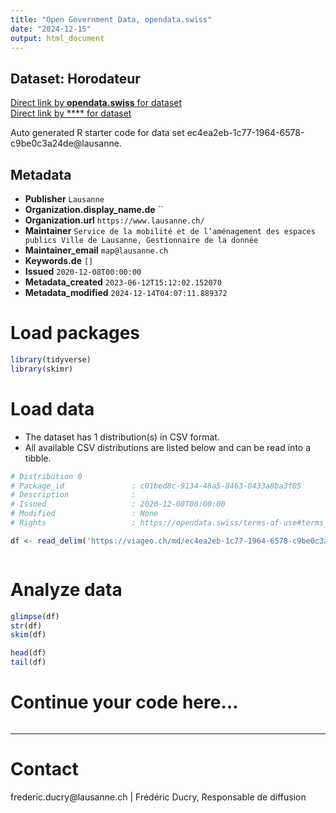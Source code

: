 ```yaml
---
title: "Open Government Data, opendata.swiss"
date: "2024-12-15"
output: html_document
---
```


## Dataset: Horodateur



[Direct link by **opendata.swiss** for dataset](https://opendata.swiss/de/dataset/horodateur)<br>
[Direct link by **** for dataset](https://viageo.ch/md/ec4ea2eb-1c77-1964-6578-c9be0c3a24de)

Auto generated R starter code for data set ec4ea2eb-1c77-1964-6578-c9be0c3a24de@lausanne.

## Metadata

- **Publisher** `Lausanne`
- **Organization.display_name.de** ``
- **Organization.url** `https://www.lausanne.ch/`
- **Maintainer** `Service de la mobilité et de l’aménagement des espaces publics Ville de Lausanne, Gestionnaire de la donnée`
- **Maintainer_email** `map@lausanne.ch`
- **Keywords.de** `[]`
- **Issued** `2020-12-08T00:00:00`
- **Metadata_created** `2023-06-12T15:12:02.152070`
- **Metadata_modified** `2024-12-14T04:07:11.889372`


# Load packages

```r

library(tidyverse)
library(skimr)

```

# Load data

-   The dataset has 1 distribution(s) in CSV format.
-   All available CSV distributions are listed below and can be read into a tibble.

```r

# Distribution 0
# Package_id               : c01bed8c-9134-46a5-8463-8433a8ba3f05
# Description              : 
# Issued                   : 2020-12-08T00:00:00
# Modified                 : None
# Rights                   : https://opendata.swiss/terms-of-use#terms_by

df <- read_delim('https://viageo.ch/md/ec4ea2eb-1c77-1964-6578-c9be0c3a24de#downloadAction')



```

# Analyze data

```r

glimpse(df)
str(df)
skim(df)

head(df)
tail(df)

```

# Continue your code here...

```r

```

------------------------------------------------------------------------

# Contact

frederic.ducry@lausanne.ch | Frédéric Ducry, Responsable de diffusion
